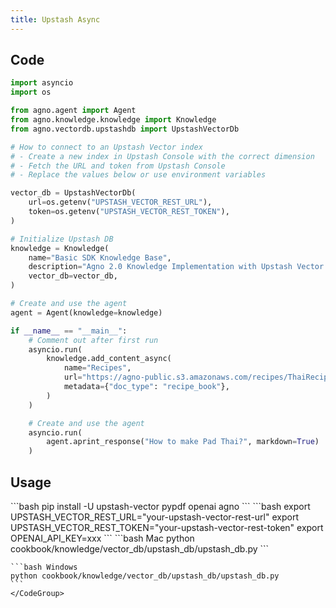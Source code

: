 ```yaml
---
title: Upstash Async
---
```


## Code

```python cookbook/knowledge/vector_db/upstash_db/upstash_db.py
import asyncio
import os

from agno.agent import Agent
from agno.knowledge.knowledge import Knowledge
from agno.vectordb.upstashdb import UpstashVectorDb

# How to connect to an Upstash Vector index
# - Create a new index in Upstash Console with the correct dimension
# - Fetch the URL and token from Upstash Console
# - Replace the values below or use environment variables

vector_db = UpstashVectorDb(
    url=os.getenv("UPSTASH_VECTOR_REST_URL"),
    token=os.getenv("UPSTASH_VECTOR_REST_TOKEN"),
)

# Initialize Upstash DB
knowledge = Knowledge(
    name="Basic SDK Knowledge Base",
    description="Agno 2.0 Knowledge Implementation with Upstash Vector DB",
    vector_db=vector_db,
)

# Create and use the agent
agent = Agent(knowledge=knowledge)

if __name__ == "__main__":
    # Comment out after first run
    asyncio.run(
        knowledge.add_content_async(
            name="Recipes",
            url="https://agno-public.s3.amazonaws.com/recipes/ThaiRecipes.pdf",
            metadata={"doc_type": "recipe_book"},
        )
    )

    # Create and use the agent
    asyncio.run(
        agent.aprint_response("How to make Pad Thai?", markdown=True)
    )
```

## Usage

<Steps>
  <Snippet file="create-venv-step.mdx" />

  <Step title="Install libraries">
    ```bash
    pip install -U upstash-vector pypdf openai agno
    ```
  </Step>

  <Step title="Set environment variables">
    ```bash
    export UPSTASH_VECTOR_REST_URL="your-upstash-vector-rest-url"
    export UPSTASH_VECTOR_REST_TOKEN="your-upstash-vector-rest-token"
    export OPENAI_API_KEY=xxx
    ```
  </Step>

  <Step title="Run Agent">
    <CodeGroup>
    ```bash Mac
    python cookbook/knowledge/vector_db/upstash_db/upstash_db.py
    ```

    ```bash Windows
    python cookbook/knowledge/vector_db/upstash_db/upstash_db.py
    ```
    </CodeGroup>
  </Step>
</Steps>